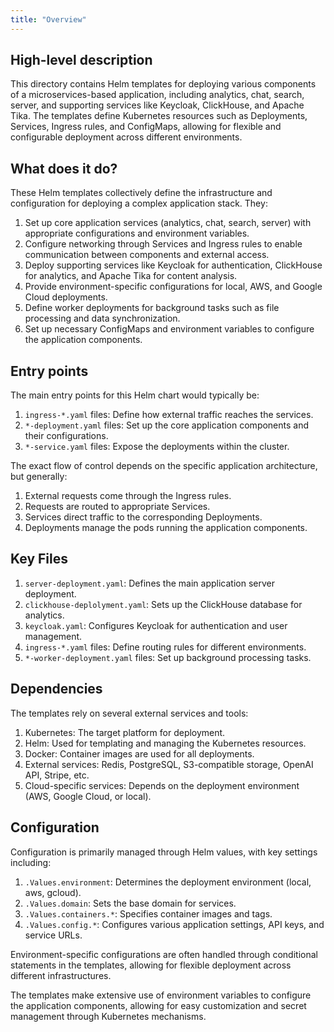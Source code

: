 ```yaml
---
title: "Overview"
---
```


## High-level description
This directory contains Helm templates for deploying various components of a microservices-based application, including analytics, chat, search, server, and supporting services like Keycloak, ClickHouse, and Apache Tika. The templates define Kubernetes resources such as Deployments, Services, Ingress rules, and ConfigMaps, allowing for flexible and configurable deployment across different environments.

## What does it do?
These Helm templates collectively define the infrastructure and configuration for deploying a complex application stack. They:

1. Set up core application services (analytics, chat, search, server) with appropriate configurations and environment variables.
2. Configure networking through Services and Ingress rules to enable communication between components and external access.
3. Deploy supporting services like Keycloak for authentication, ClickHouse for analytics, and Apache Tika for content analysis.
4. Provide environment-specific configurations for local, AWS, and Google Cloud deployments.
5. Define worker deployments for background tasks such as file processing and data synchronization.
6. Set up necessary ConfigMaps and environment variables to configure the application components.

## Entry points
The main entry points for this Helm chart would typically be:

1. `ingress-*.yaml` files: Define how external traffic reaches the services.
2. `*-deployment.yaml` files: Set up the core application components and their configurations.
3. `*-service.yaml` files: Expose the deployments within the cluster.

The exact flow of control depends on the specific application architecture, but generally:
1. External requests come through the Ingress rules.
2. Requests are routed to appropriate Services.
3. Services direct traffic to the corresponding Deployments.
4. Deployments manage the pods running the application components.

## Key Files
1. `server-deployment.yaml`: Defines the main application server deployment.
2. `clickhouse-deplolyment.yaml`: Sets up the ClickHouse database for analytics.
3. `keycloak.yaml`: Configures Keycloak for authentication and user management.
4. `ingress-*.yaml` files: Define routing rules for different environments.
5. `*-worker-deployment.yaml` files: Set up background processing tasks.

## Dependencies
The templates rely on several external services and tools:

1. Kubernetes: The target platform for deployment.
2. Helm: Used for templating and managing the Kubernetes resources.
3. Docker: Container images are used for all deployments.
4. External services: Redis, PostgreSQL, S3-compatible storage, OpenAI API, Stripe, etc.
5. Cloud-specific services: Depends on the deployment environment (AWS, Google Cloud, or local).

## Configuration
Configuration is primarily managed through Helm values, with key settings including:

1. `.Values.environment`: Determines the deployment environment (local, aws, gcloud).
2. `.Values.domain`: Sets the base domain for services.
3. `.Values.containers.*`: Specifies container images and tags.
4. `.Values.config.*`: Configures various application settings, API keys, and service URLs.

Environment-specific configurations are often handled through conditional statements in the templates, allowing for flexible deployment across different infrastructures.

The templates make extensive use of environment variables to configure the application components, allowing for easy customization and secret management through Kubernetes mechanisms.